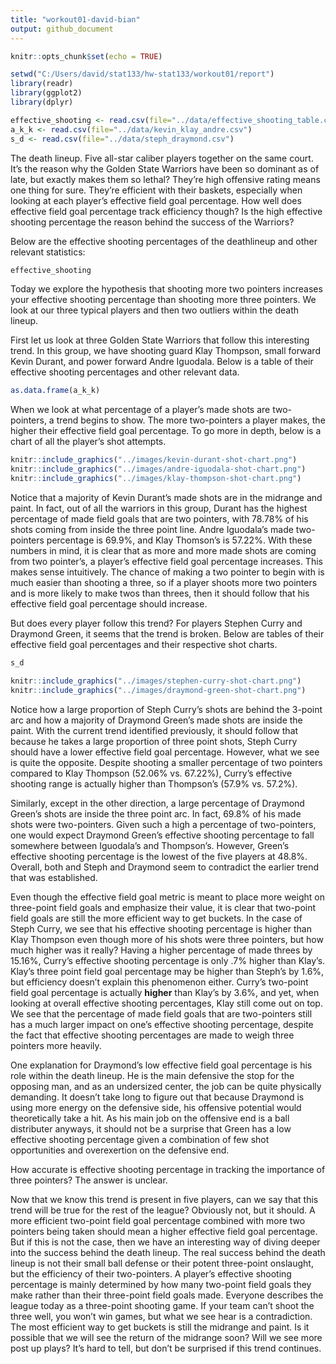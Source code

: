 ```yaml
---
title: "workout01-david-bian"
output: github_document
---
```


```r
knitr::opts_chunk$set(echo = TRUE)
```

```r
setwd("C:/Users/david/stat133/hw-stat133/workout01/report")
library(readr)
library(ggplot2)
library(dplyr)

effective_shooting <- read.csv(file="../data/effective_shooting_table.csv")
a_k_k <- read.csv(file="../data/kevin_klay_andre.csv")
s_d <- read.csv(file="../data/steph_draymond.csv")

```


The death lineup. Five all-star caliber players together on the same court. It's the reason why the Golden State Warriors have been so dominant as of late, but exactly makes them so lethal? They're high offensive rating means one thing for sure. They're efficient with their baskets, especially when looking at each player's effective field goal percentage. How well does effective field goal percentage track efficiency though? Is the high effective shooting percentage the reason behind the success of the Warriors?

Below are the effective shooting percentages of the deathlineup and other relevant statistics:

```r
effective_shooting

```

Today we explore the hypothesis that shooting more two pointers increases your effective shooting percentage than shooting more three pointers. We look at our three typical players and then two outliers within the death lineup.

First let us look at three Golden State Warriors that follow this interesting trend. In this group, we have shooting guard Klay Thompson, small forward Kevin Durant, and power forward Andre Iguodala. Below is a table of their effective shooting percentages and other relevant data.

```r
as.data.frame(a_k_k)

```


When we look at what percentage of a player's made shots are two-pointers, a trend begins to show. The more two-pointers a player makes, the higher their effective field goal percentage. To go more in depth, below is a chart of all the player's shot attempts.


```r

knitr::include_graphics("../images/kevin-durant-shot-chart.png")
knitr::include_graphics("../images/andre-iguodala-shot-chart.png")
knitr::include_graphics("../images/klay-thompson-shot-chart.png")

```

Notice that a majority of Kevin Durant's made shots are in the midrange and paint. In fact, out of all the warriors in this group, Durant has the highest percentage of made field goals that are two pointers, with 78.78% of his shots coming from inside the three point line. Andre Iguodala's made two-pointers percentage is 69.9%, and Klay Thomson's is 57.22%. With these numbers in mind, it is clear that as more and more made shots are coming from two pointer's, a player's effective field goal percentage increases. This makes sense intuitively. The chance of making a two pointer to begin with is much easier than shooting a three, so if a player shoots more two pointers and is more likely to make twos than threes, then it should follow that his effective field goal percentage should increase.

But does every player follow this trend? For players Stephen Curry and Draymond Green, it seems that the trend is broken. Below are tables of their effective field goal percentages and their respective shot charts.

```r
s_d

```

```r

knitr::include_graphics("../images/stephen-curry-shot-chart.png")
knitr::include_graphics("../images/draymond-green-shot-chart.png")

```

Notice how a large proportion of Steph Curry's shots are behind the 3-point arc and how a majority of Draymond Green's made shots are inside the paint. With the current trend identified previously, it should follow that because he takes a large proportion of three point shots, Steph Curry should have a lower effective field goal percentage. However, what we see is quite the opposite. Despite shooting a smaller percentage of two pointers compared to Klay Thompson (52.06% vs. 67.22%), Curry's effective shooting range is actually higher than Thompson's (57.9% vs. 57.2%). 

Similarly, except in the other direction, a large percentage of Draymond Green's shots are inside the three point arc. In fact, 69.8% of his made shots were two-pointers. Given such a high a percentage of two-pointers, one would expect Draymond Green's effective shooting percentage to fall somewhere between Iguodala's and Thompson's. However, Green's effective shooting percentage is the lowest of the five players at 48.8%. Overall, both and Steph and Draymond seem to contradict the earlier trend that was established. 

Even though the effective field goal metric is meant to place more weight on three-point field goals and emphasize their value, it is clear that two-point field goals are still the more efficient way to get buckets. In the case of Steph Curry, we see that his effective shooting percentage is higher than Klay Thompson even though more of his shots were three pointers, but how much higher was it really? Having a higher percentage of made threes by 15.16%, Curry's effective shooting percentage is only .7% higher than Klay's. Klay's three point field goal percentage may be higher than Steph's by 1.6%, but efficiency doesn't explain this phenomenon either. Curry's two-point field goal percentage is actually **higher** than Klay's by 3.6%, and yet, when looking at overall effective shooting percentages, Klay still come out on top. We see that the percentage of made field goals that are two-pointers still has a much larger impact on one's effective shooting percentage, despite the fact that effective shooting percentages are made to weigh three pointers more heavily.

One explanation for Draymond's low effective field goal percentage is his role within the death lineup. He is the main defensive the stop for the opposing man, and as an undersized center, the job can be quite physically demanding. It doesn't take long to figure out that because Draymond is using more energy on the defensive side, his offensive potential would theoretically take a hit. As his main job on the offensive end is a ball distributer anyways, it should not be a surprise that Green has a low effective shooting percentage given a combination of few shot opportunities and overexertion on the defensive end.

How accurate is effective shooting percentage in tracking the importance of three pointers? The answer is unclear.

Now that we know this trend is present in five players, can we say that this trend will be true for the rest of the league? Obviously not, but it should. A more efficient two-point field goal percentage combined with more two pointers being taken should mean a higher effective field goal percentage. But if this is not the case, then we have an interesting way of diving deeper into the success behind the death lineup. The real success behind the death lineup is not their small ball defense or their potent three-point onslaught, but the efficiency of their two-pointers. A player's effective shooting percentage is mainly determined by how many two-point field goals they make rather than their three-point field goals made. Everyone describes the league today as a three-point shooting game. If your team can't shoot the three well, you won't win games, but what we see hear is a contradiction. The most efficient way to get buckets is still the midrange and paint. Is it possible that we will see the return of the midrange soon? Will we see more post up plays? It's hard to tell, but don't be surprised if this trend continues.




